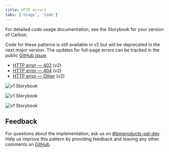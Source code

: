 ```yaml
---
title: HTTP errors
tabs: ['Usage', 'Code']
---
```


<PageDescription>

For detailed code usage documentation, see the Storybook for your version of Carbon.

</PageDescription>

<Title>Carbon for IBM Products Storybooks</Title>

Code for these patterns is still available in v2 but will be deprecated in the next major version.
The updates for full-page errors can be tracked in the public [GitHub issue](https://github.com/carbon-design-system/ibm-products/issues/4009).

- [HTTP error — 403](https://ibm-products.carbondesignsystem.com/?path=/docs/ibm-products-patterns-http-errors-httperror403) (v2)
- [HTTP error — 404](https://ibm-products.carbondesignsystem.com/?path=/docs/ibm-products-patterns-http-errors-httperror404) (v2)
- [HTTP error — Other](https://ibm-products.carbondesignsystem.com/?path=/docs/ibm-products-patterns-http-errors-httperrorother) (v2)

<Row className="resource-card-group">
  <Column colMd={4} colLg={4} noGutterSm>
  <ResourceCard
    title="HTTP error — 403"
    subTitle="Carbon 10"
    href="https://v1-ibm-products.carbondesignsystem.com/?path=/docs/ibm-products-patterns-http-errors-httperror403">

![v1 Storybook](../../../images/c4p-v1.png)

  </ResourceCard>
  </Column>
  <Column colMd={4} colLg={4} noGutterSm>
  <ResourceCard
    title="HTTP error — 404"
    subTitle="Carbon 10"
    href="https://v1-ibm-products.carbondesignsystem.com/?path=/docs/ibm-products-patterns-http-errors-httperror404">

![v1 Storybook](../../../images/c4p-v1.png)

  </ResourceCard>
  </Column>
  <Column colMd={4} colLg={4} noGutterSm>
  <ResourceCard
    title="HTTP error — Other"
    subTitle="Carbon 10"
    href="https://v1-ibm-products.carbondesignsystem.com/?path=/docs/ibm-products-patterns-http-errors-httperrorother">

![v1 Storybook](../../../images/c4p-v1.png)

  </ResourceCard>
  </Column>
</Row>


## Feedback

For questions about the implementation, ask us on <a href="https://ibm-casdesign.slack.com/archives/C013ZTX0N6B">#ibmproducts-pal-dev</a>.
Help us improve this pattern by providing feedback and leaving any other comments on <a href="https://github.com/carbon-design-system/ibm-cloud-cognitive/issues/new/choose">GitHub</a>.
